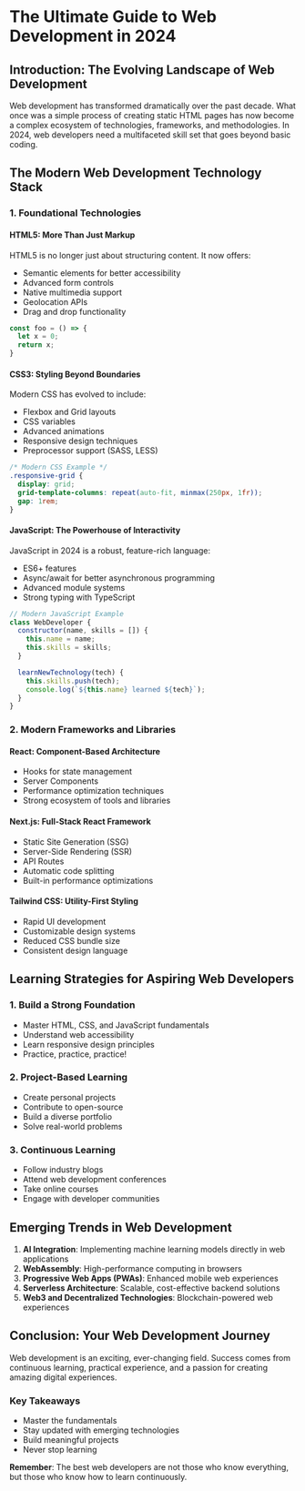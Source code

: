 
<MdxLayout>

# The Ultimate Guide to Web Development in 2024

## Introduction: The Evolving Landscape of Web Development

Web development has transformed dramatically over the past decade. What once was a simple process of creating static HTML pages has now become a complex ecosystem of technologies, frameworks, and methodologies. In 2024, web developers need a multifaceted skill set that goes beyond basic coding.

## The Modern Web Development Technology Stack

### 1. Foundational Technologies

#### HTML5: More Than Just Markup

HTML5 is no longer just about structuring content. It now offers:

- Semantic elements for better accessibility
- Advanced form controls
- Native multimedia support
- Geolocation APIs
- Drag and drop functionality

```TypeScript
const foo = () => {
  let x = 0;
  return x;
}
```

#### CSS3: Styling Beyond Boundaries

Modern CSS has evolved to include:

- Flexbox and Grid layouts
- CSS variables
- Advanced animations
- Responsive design techniques
- Preprocessor support (SASS, LESS)

```css
/* Modern CSS Example */
.responsive-grid {
  display: grid;
  grid-template-columns: repeat(auto-fit, minmax(250px, 1fr));
  gap: 1rem;
}
```

#### JavaScript: The Powerhouse of Interactivity

JavaScript in 2024 is a robust, feature-rich language:

- ES6+ features
- Async/await for better asynchronous programming
- Advanced module systems
- Strong typing with TypeScript

```javascript
// Modern JavaScript Example
class WebDeveloper {
  constructor(name, skills = []) {
    this.name = name;
    this.skills = skills;
  }

  learnNewTechnology(tech) {
    this.skills.push(tech);
    console.log(`${this.name} learned ${tech}`);
  }
}
```

### 2. Modern Frameworks and Libraries

#### React: Component-Based Architecture

- Hooks for state management
- Server Components
- Performance optimization techniques
- Strong ecosystem of tools and libraries

#### Next.js: Full-Stack React Framework

- Static Site Generation (SSG)
- Server-Side Rendering (SSR)
- API Routes
- Automatic code splitting
- Built-in performance optimizations

#### Tailwind CSS: Utility-First Styling

- Rapid UI development
- Customizable design systems
- Reduced CSS bundle size
- Consistent design language

## Learning Strategies for Aspiring Web Developers

### 1. Build a Strong Foundation

- Master HTML, CSS, and JavaScript fundamentals
- Understand web accessibility
- Learn responsive design principles
- Practice, practice, practice!

### 2. Project-Based Learning

- Create personal projects
- Contribute to open-source
- Build a diverse portfolio
- Solve real-world problems

### 3. Continuous Learning

- Follow industry blogs
- Attend web development conferences
- Take online courses
- Engage with developer communities

## Emerging Trends in Web Development

1. **AI Integration**: Implementing machine learning models directly in web applications
2. **WebAssembly**: High-performance computing in browsers
3. **Progressive Web Apps (PWAs)**: Enhanced mobile web experiences
4. **Serverless Architecture**: Scalable, cost-effective backend solutions
5. **Web3 and Decentralized Technologies**: Blockchain-powered web experiences

## Conclusion: Your Web Development Journey

Web development is an exciting, ever-changing field. Success comes from continuous learning, practical experience, and a passion for creating amazing digital experiences.

### Key Takeaways

- Master the fundamentals
- Stay updated with emerging technologies
- Build meaningful projects
- Never stop learning

**Remember**: The best web developers are not those who know everything, but those who know how to learn continuously.

</MdxLayout>
